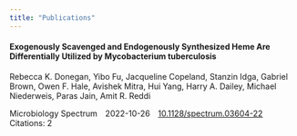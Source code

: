 ```yaml
---
title: "Publications"
---
```

#### Exogenously Scavenged and Endogenously Synthesized Heme Are Differentially Utilized by Mycobacterium tuberculosis
Rebecca K. Donegan, Yibo Fu, Jacqueline Copeland, Stanzin Idga, Gabriel Brown, Owen F. Hale, Avishek Mitra, Hui Yang, Harry A. Dailey, Michael Niederweis, Paras Jain, Amit R. Reddi

Microbiology Spectrum&emsp;2022-10-26&emsp;[10.1128/spectrum.03604-22](http://dx.doi.org/10.1128/spectrum.03604-22)&emsp;Citations: 2

